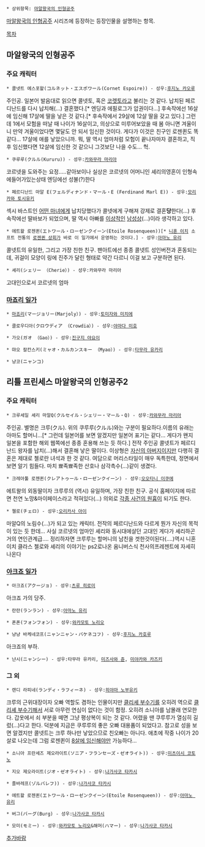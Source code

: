  * 상위항목: [[마알왕국의 인형공주]]
[[마알왕국의 인형공주]] 시리즈에 등장하는 등장인물을 설명하는 항목.

[[목차]]

== 마알왕국의 인형공주 ==
=== 주요 캐릭터 ===
 * 콜넷트 에스포왈(コルネット・エスポワール(Cornet Espoire)) - 성우:[[후지노 카오루]]
주인공. 일본어 발음대로 읽으면 콜넷토, 혹은 [[코렛트|코렛토]]라고 불리는 것 같다. 납치된 페르디난드를 다시 납치해(…) 결혼했다.[* 엔딩과 에필로그가 압권이다…] 후속작에선 16살에 임신해 17살에 딸을 낳은 것 같다.[* 후속작에서 29살에 12살 딸을 갖고 있다.] 그런데 1에서 모험을 떠날 때 나이가 16살이고, 의상으로 미루어보았을 때 봄 아니면 겨울이니 만약 겨울이었다면 몇달도 안 되서 임신한 것이다. 게다가 이것은 친구인 로젠퀸도 똑같다… 17살에 애를 낳았으니까. 뭐, 딸 역시 엄마처럼 모험이 끝나자마자 결혼하고, 직후 임신했다면 12살에 임신한 것 같으니 그것보단 나을 수도… 헉.

 * 쿠루루(クルル(Kururu)) - 성우:[[카와무라 마리아]]
코르넷을 도와주는 요정.....같아보이나 실상은
코르넷의 어머니인 셰리의영혼이 인형속에들어가있는상태
엔딩에선 성불(?)한다

 * 페르디난드 마알 E(フェルディナンド・マール・E (Ferdinand Marl E)) - 성우:[[모리카와 토시유키]]
섹시 바스트인 [[마죠리|어떤 마녀]]에게 납치당했다가 콜넷에게 구해져 강제로 결혼'''당'''한다(…) 후속작에선 딸바보가 되었으며, 딸 역시 아빠를 [[근친상간|이상적인]] [[NTR|남성상]](…)이라 생각하고 있다.

 * 에트왈 로젠퀸(エトワール・ローゼンクイーン(Etoile Rosenqueen))[* [[니혼 이치]] 소프트 전통의 [[로젠퀸 상회]]가 바로 이 일가에서 운영하는 것이다.] - 성우:[[아마노 유리]]
콜넷트의 유일한, 그리고 가장 친한 친구. 팬아트에선 종종 콜넷트 성인버전과 혼동되는데, 귀걸이 모양이 링에 진주가 달린 형태로 약간 다르니 이걸 보고 구분하면 된다.

 * 셰리(シェリー （Cherie）) - 성우:카와무라 마리아
고대인으로서 코르넷의 엄마
=== [[마죠리 일가]] ===
 * [[마죠리]](マージョリー(Marjoly）) - 성우:[[토미자와 미치에]]

 * 클로우디아(クロウディア （Crowdia）) - 성우:[[야마다 미호]]

 * 가오(ガオ （Gao）) - 성우:[[진구지 야요이]]

 * 먀오 칼칸스키(ミャオ・カルカンスキー （Myao）) - 성우:[[타무라 유카리]]

 * 냥코(ニャンコ)

== 리틀 프린세스 마알왕국의 인형공주2 ==
=== 주요 캐릭터 ===
 * 크루세일 셰리 마알Q(クルセイル・シェリー・マール・Q) - 성우:[[카와무라 마리아]]
주인공. 별명은 크루(クル). 위의 쿠루루(クルル)와는 구분이 필요하다.이름의 유래는 아마도 할머니...[* 그런데 일본어를 보면 알겠지만 일본어 표기는 같다… 게다가 왠지 일본을 포함한 해외 웹쪽에선 종종 혼용해 쓰는 듯 하다.] 전작 주인공 콜넷트가 페르디난드 왕자를 납치(…)해서 결혼해 낳은 딸이다. 이상형은 [[근친상간|자신의 아버지]]이지만 다행히 결혼은 제대로 첼로란 녀석과 한 것 같다. 여담으로 머리스타일이 매우 독특한데, 정면에서 보면 알기 힘들다. 마치 뾰족뾰족한 산호나 삼각촉수(…)같이 생겼다.

 * 크레아툴 로젠퀸(クレアトゥール・ローゼンクイーン) - 성우:[[오오타니 이쿠에]]
에트왈의 외동딸이자 크루루의 (역시) 유일하며, 가장 친한 친구. 공식 홈페이지에 따르면 천연 노망&마이페이스라고 적혀있다(…) 의외로 [[만악의 근원|각종 사건의 원흉]]이 되기도 한다.

 * 첼로(チェロ) - 성우:[[오리카사 아이]]
마알Q의 노림수(…)가 되고 있는 캐릭터. 전작의 페르디난드와 다르게 뭔가 자신의 목적이 있는 듯 한데…
사실 코르넷의 엄마인 셰리와 동시대에살던 고대인
게다가 셰리하곤 거의 연인관계급....
정리하자면 크루루는 할머니의 남친을 겟한것이된다(....)역시 니혼이치 클라스 
첼로와 셰리의 이야기는 ps2로나온 옴니버스식 천사의프레젠트에 자세히나온다

=== [[아크죠 일가]] ===
 * 아크죠(アクージョ) - 성우:[[츠루 히로미]]
아크죠 가의 당주.

 * 란란(ランラン) - 성우:[[아마노 유리]]

 * 폰폰(フォンフォン) - 성우:[[와카모토 노리오]]

 * 냥냥 바케네코프(ニャンニャン・バケネコフ) - 성우:[[후지노 카호루]]
아크죠의 부하.

 * 냔시(ニャンシー) - 성우:타무라 유카리, [[미즈사와 쥰]], [[미야카와 카즈키]]

=== 그 외 ===
 * 랜디 라피네(ランディ・ラフィーネ) - 성우:[[히야마 노부유키]]
크루의 근위대장이자 오빠 역할도 겸하는 인물이지만 [[클리셰|클리셰 부수기]]를 오히려 역으로 [[클리셰|클리셰 부수기]]해서 서로 아무런 연심이 없다는 것이 함정. 오히려 소니아를 남몰래 연모한다. 갑옷에서 쇠 부분을 떼면 그냥 평상복이 되는 것 같다. 어렸을 땐 쿠루루가 열심히 길렀(…)다고 한다. 덕분에 지금은 쿠루루의 좋은 오빠 대용품이 되었다고. 참고로 성을 보면 알겠지만 콜넷트는 크루 하나만 낳았으므로 친오빠는 아니다. 애초에 작중 나이가 20살로 나오는데 그럼 로젠퀸이 [[아청법|8살에 임신]]해야만 가능하다…

 * 소니아 프란세즈 제오라이트(ソニア・フランセーズ・ゼオライト)) - 성우:[[미츠이시 코토노]]

 * 지오 제오라이트(ジオ・ゼオライト) - 성우:[[나가사코 타카시]]

 * 졸바레프(ゾルバレフ)) - 성우:[[나가사코 타카시]]

 * 에트왈 로젠퀸(エトワール・ローゼンクイーン(Etoile Rosenqueen)) - 성우:[[아마노 유리]]

 * 버그(バーグ(Burg) - 성우:[[나가사코 타카시]]

 * 모미(モミー) - 성우:[[와카모토 노리오]]&해머(ハマー) - 성우:[[나가사코 타카시]]

[[추가바람]]
